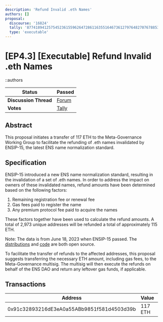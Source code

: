 ```yaml
---
description: 'Refund Invalid .eth Names'
authors: []
proposal:
  discourse: '16824'
  tally: '87741894125754523615596264728611635516467361279764827076788536604061840625452'
  type: 'executable'
---
```


# [EP4.3] [Executable] Refund Invalid .eth Names

::authors

| **Status**            | Passed                                                                                                                        |
| --------------------- | ----------------------------------------------------------------------------------------------------------------------------- |
| **Discussion Thread** | [Forum](https://discuss.ens.domains/t/16824)                                                                                  |
| **Votes**             | [Tally](https://www.tally.xyz/gov/ens/proposal/87741894125754523615596264728611635516467361279764827076788536604061840625452) |

## Abstract

This proposal initiates a transfer of 117 ETH to the Meta-Governance Working Group to facilitate the refunding of .eth names invalidated by ENSIP-15, the latest ENS name normalization standard.

## Specification

ENSIP-15 introduced a new ENS name normalization standard, resulting in the invalidation of a set of .eth names. In order to address the impact on owners of these invalidated names, refund amounts have been determined based on the following factors:

1. Remaining registration fee or renewal fee
2. Gas fees paid to register the name
3. Any premium protocol fee paid to acquire the names

These factors together have been used to calculate the refund amounts. A total of 2,973 unique addresses will be refunded a total of approximately 115 ETH.

Note: The data is from June 18, 2023 when ENSIP-15 passed. The [distributions](https://docs.google.com/spreadsheets/d/1JoLq8obUwFu_xGaXRMslAyX6nwR3njXqIc7I9sizTLU/edit?usp=sharing) and [code](https://github.com/ensdomains/normalise-refund) are both open source.

To facilitate the transfer of refunds to the affected addresses, this proposal suggests transferring the necessary ETH amount, including gas fees, to the Meta-Governance multisig. The multisig will then execute the refunds on behalf of the ENS DAO and return any leftover gas funds, if applicable.

## Transactions

| Address                                    | Value   | Function | Argument | Value |
| ------------------------------------------ | ------- | -------- | -------- | ----- |
| 0x91c32893216dE3eA0a55ABb9851f581d4503d39b | 117 ETH |          |          |       |
